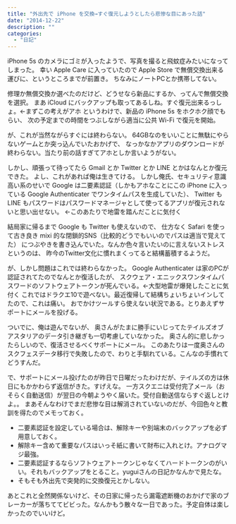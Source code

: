 ```yaml
---
title: "外出先で iPhone を交換→すぐ復元しようとしたら悲惨な目にあった話"
date: "2014-12-22"
description: ""
categories:
  - "日記"
---
```


iPhone 5s のカメラにゴミが入ったようで、写真を撮ると飛蚊症みたいになってしまった。
幸い Apple Care に入っていたので Apple Store で無償交換出来る運びに、というところまでが前置き。
ちなみにノートPCとか携帯してない。

修理か無償交換か選べたのだけど、どうせなら新品にするか、ってんで無償交換を選択。
まあ iCloud にバックアップも取ってあるしね。すぐ復元出来るっしょ。←まずこの考えがアホ
というわけで、新品の iPhone 5s をホクホク顔でもらい、
次の予定までの時間をつぶしながら適当に公共 Wi-Fi で復元を開始。

が、これが当然ながらすぐには終わらない。
64GBなのをいいことに無駄にやらないゲームとか突っ込んでいたおかげで、
なっかなかアプリのダウンロードが終わらない。当たり前の話すぎてアホとしか言いようがない。

 しかし、頑張って待ってたら Gmail とか Twitter とか LINE とかはなんとか復元できた。
 よし、これがあれば俺は生きてける。
しかし俺氏、セキュリティ意識高い系のせいで
Google は二要素認証（しかもアホなことにこの iPhone に入っている Google Authenticater でワンタイムパスを生成していた）、
Twitter も LINE もパスワードはパスワードマネージャとして使ってるアプリが復元されないと思い出せない。
←このあたりで地雷を踏んだことに気付く

結局家に帰るまで Google も Twitter も使えないので、
仕方なく Safari を使って古き良き mixi 的な閉鎖的SNS（比較的どうでもいいのでパスは適当で覚えてた）
につぶやきを書き込んでいた。なんか色々言いたいのに言えないストレスというのは、
昨今のTwitter文化に慣れまくってると結構蓄積するようだ。

 が、しかし問題はこれでは終わらなかった。
 Google Authenticater は家のPCが認証されてたのでなんとか復活したが、
 スクウェア・エニックスワンタイムパスワードのソフトウェアトークンが死んでいる。←大型地雷が爆発したことに気付く
 これではドラクエ10で遊べない。最近復帰して結構ちょいちょいインしてたので、これは痛い。
 おでかけツールすら使えない状況である。とりあえずサポートにメールを投げる。

ついでに、俺は遊んでないが、
奥さんがたまに勝手にいじってたテイルズオブアスタリアのデータ引き継ぎも一切考慮していなかった。
奥さん的に悲しかったらしいので、復活させるべくサポートにメール。
このあたりは一度奥さんのスクフェスデータ移行で失敗したので、わりと手馴れている。こんなの手慣れてどうすんだ。

 で、サポートにメール投げたのが昨日で日曜だったわけだが、テイルズの方は休日にもかかわらず返信がきた。すげえな。
一方スクエニは受付完了メール（おそらく自動送信）が翌日の今朝ようやく届いた。受付自動送信ならすぐ返しとけよ。。
 まあそんなわけでまだ悲惨な目は解消されていないのだが、今回色々と教訓を得たのでメモっておく。

- 二要素認証を設定している場合は、解除キーや別端末のバックアップを必ず用意しておく。
- 解除キー含めて重要なパスはいっそ紙に書いて財布に入れとけ。アナログマジ最強。
- 二要素認証するならソフトウェアトークンじゃなくてハードトークンのがいい。それもバックアップをとること。yuguiさんの日記かなんかで見たな。
- そもそも外出先で突発的に交換復元とかしない。

あとこれと全然関係ないけど、その日家に帰ったら漏電遮断機のおかげで家のブレーカーが落ちててビビった。なんかもう散々な一日であった。予定自体は楽しかったのでいいけど。
